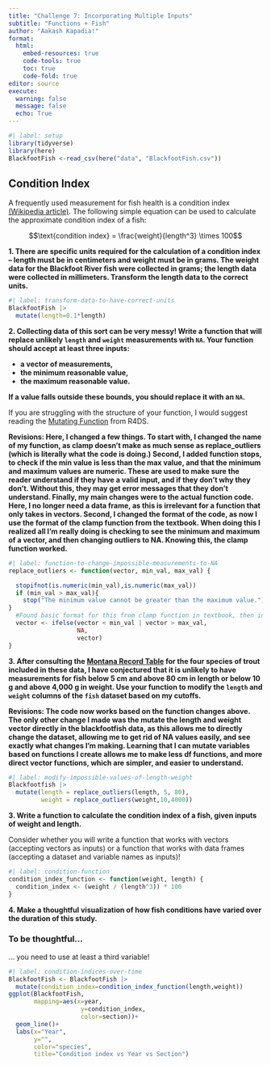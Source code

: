 ```yaml
---
title: "Challenge 7: Incorporating Multiple Inputs"
subtitle: "Functions + Fish"
author: "Aakash Kapadia!"
format: 
  html:  
    embed-resources: true
    code-tools: true
    toc: true
    code-fold: true
editor: source
execute:
  warning: false
  message: false
  echo: True
---
```


```r
#| label: setup
library(tidyverse)
library(here)
BlackfootFish <-read_csv(here("data", "BlackfootFish.csv"))

```

## Condition Index

A frequently used measurement for fish health is a condition index [(Wikipedia article)](https://en.wikipedia.org/wiki/Condition_index_in_fish). The following
simple equation can be used to calculate the approximate condition index of a
fish:

$$\text{condition index} = \frac{weight}{length^3} \times 100$$

**1. There are specific units required for the calculation of a condition index -- length must be in centimeters and weight must be in grams. The weight data for the Blackfoot River fish were collected in grams; the length data were collected in millimeters. Transform the length data to the correct units.**

```r
#| label: transform-data-to-have-correct-units
BlackfootFish |>
  mutate(length=0.1*length)
```

**2. Collecting data of this sort can be very messy! Write a function that will replace unlikely `length` and `weight` measurements with `NA`. Your function should accept at least three inputs:**

+ **a vector of measurements,**
+ **the minimum reasonable value,**
+ **the maximum reasonable value.**

**If a value falls outside these bounds, you should replace it with an `NA`.**

::: callout-tip
If you are struggling with the structure of your function, I would suggest reading the [Mutating Function](https://r4ds.hadley.nz/functions.html#mutate-functions) from R4DS.
:::
**Revisions: Here, I changed a few things. To start with, I changed the name of my function, as clamp doesn't make as much sense as replace_outliers (which is literally what the code is doing.) Second, I added function stops, to check if the min value is less than the max value, and that the minimum and maximum values are numeric. These are used to make sure the reader understand if they have a valid input, and if they don't why they don't. Without this, they may get error messages that they don't understand. Finally, my main changes were to the actual function code. Here, I no longer need a data frame, as this is irrelevant for a function that only takes in vectors. Second, I changed the format of the code, as now I use the format of the clamp function from the textbook. When doing this I realized all I'm really doing is checking to see the minimum and maximum of a vector, and then changing outliers to NA. Knowing this, the clamp function worked.**


```r
#| label: function-to-change-impossible-measurements-to-NA
replace_outliers <- function(vector, min_val, max_val) {

  stopifnot(is.numeric(min_val),is.numeric(max_val))
  if (min_val > max_val){ 
    stop("The minimum value cannot be greater than the maximum value.")
}
  #Found basic format for this from clamp function in textbook, then instead of replacing with minimum or maximum value, replace with NA. 
  vector <- ifelse(vector < min_val | vector > max_val, 
                   NA, 
                   vector)
}
```

**3. After consulting the [Montana Record Table](https://fwp.mt.gov/fish/anglingData/records) for the four species of trout included in these data, I have conjectured that it is unlikely to have measurements for fish below 5 cm and above 80 cm in length or below 10 g and above 4,000 g in weight. Use your function to modify the `length` and `weight` columns of the `fish` dataset based on my cutoffs.**

**Revisions: The code now works based on the function changes above. The only other change I made was the mutate the length and weight vector directly in the blackfootfish data, as this allows me to directly change the dataset, allowing me to get rid of NA values easily, and see exactly what changes I'm making. Learning that I can mutate variables based on functions I create allows me to make less df functions, and more direct vector functions, which are simpler, and easier to understand.**
```r
#| label: modify-impossible-values-of-length-weight
Blackfootfish |> 
  mutate(length = replace_outliers(length, 5, 80),
         weight = replace_outliers(weight,10,4000))
```

**3. Write a function to calculate the condition index of a fish, given inputs of weight and length.**

::: callout-warning
Consider whether you will write a function that works with vectors (accepting
vectors as inputs) or a function that works with data frames (accepting a 
dataset and variable names as inputs)!
:::

```r
#| label: condition-function
condition_index_function <- function(weight, length) {
  condition_index <- (weight / (length^3)) * 100
}
```

**4. Make a thoughtful visualization of how fish conditions have varied over the duration of this study.**

::: callout-warning
### To be thoughtful...

... you need to use at least a third variable!
:::

```r
#| label: condition-indices-over-time
BlackfootFish <- BlackfootFish |>
  mutate(condition_index=condition_index_function(length,weight))
ggplot(BlackfootFish, 
       mapping=aes(x=year,
                    y=condition_index, 
                    color=section))+
  geom_line()+
  labs(x="Year",
       y="",
       color="species",
       title="Condition index vs Year vs Section")
```
